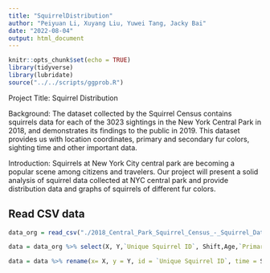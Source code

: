 ```yaml
---
title: "SquirrelDistribution"
author: "Peiyuan Li, Xuyang Liu, Yuwei Tang, Jacky Bai"
date: "2022-08-04"
output: html_document
---
```


```r
knitr::opts_chunk$set(echo = TRUE)
library(tidyverse)
library(lubridate)
source("../../scripts/ggprob.R")

```

Project Title: Squirrel Distribution

Background: 
The dataset collected by the Squirrel Census contains squirrels data for each of the 3023 sightings in the New York Central Park in 2018, and demonstrates its findings to the public in 2019. This dataset provides us with location coordinates, primary and secondary fur colors, sighting time and other important data.


Introduction: 
Squirrels at New York City central park are becoming a popular scene among citizens and travelers. Our project will present a solid analysis of squirrel data collected at NYC central park and provide distribution data and graphs of squirrels of different fur colors.

## Read CSV data

```r
data_org = read_csv("./2018_Central_Park_Squirrel_Census_-_Squirrel_Data.csv")

data = data_org %>% select(X, Y,`Unique Squirrel ID`, Shift,Age,`Primary Fur Color`,Location)

data = data %>% rename(x= X, y = Y, id = `Unique Squirrel ID`, time = Shift, age = Age, fur_color = `Primary Fur Color`, location = Location) 
```








